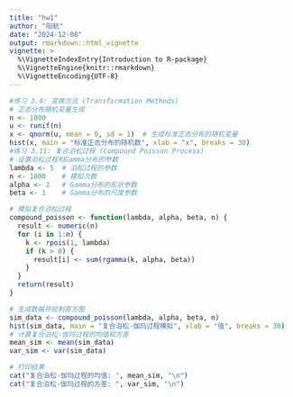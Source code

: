 ```yaml
---
title: "hw1"
author: "阳航"
date: "2024-12-08"
output: rmarkdown::html_vignette
vignette: >
  %\VignetteIndexEntry{Introduction to R-package}
  %\VignetteEngine{knitr::rmarkdown}
  %\VignetteEncoding{UTF-8}
---
```

```r
#练习 3.4: 变换方法 (Transformation Methods)
# 正态分布随机变量生成
n <- 1000
u <- runif(n)
x <- qnorm(u, mean = 0, sd = 1)  # 生成标准正态分布的随机变量
hist(x, main = "标准正态分布的随机数", xlab = "x", breaks = 30)
#练习 3.11: 复合泊松过程 (Compound Poisson Process)
# 设置泊松过程和Gamma分布的参数
lambda <- 5  # 泊松过程的参数
n <- 1000    # 模拟次数
alpha <- 2   # Gamma分布的形状参数
beta <- 1    # Gamma分布的尺度参数

# 模拟复合泊松过程
compound_poisson <- function(lambda, alpha, beta, n) {
  result <- numeric(n)
  for (i in 1:n) {
    k <- rpois(1, lambda)
    if (k > 0) {
      result[i] <- sum(rgamma(k, alpha, beta))
    }
  }
  return(result)
}

# 生成数据并绘制直方图
sim_data <- compound_poisson(lambda, alpha, beta, n)
hist(sim_data, main = "复合泊松-伽玛过程模拟", xlab = "值", breaks = 30)
# 计算复合泊松-伽玛过程的均值和方差
mean_sim <- mean(sim_data)
var_sim <- var(sim_data)

# 打印结果
cat("复合泊松-伽玛过程的均值: ", mean_sim, "\n")
cat("复合泊松-伽玛过程的方差: ", var_sim, "\n")
```
